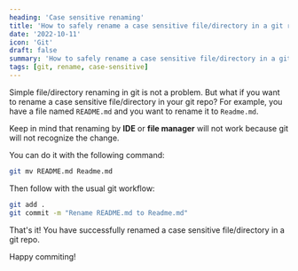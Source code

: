 ```yaml
---
heading: 'Case sensitive renaming'
title: 'How to safely rename a case sensitive file/directory in a git repo?'
date: '2022-10-11'
icon: 'Git'
draft: false
summary: 'How to safely rename a case sensitive file/directory in a git repo?'
tags: [git, rename, case-sensitive]
---
```


Simple file/directory renaming in git is not a problem.
But what if you want to rename a case sensitive file/directory in your git repo?
For example, you have a file named `README.md` and you want to rename it to `Readme.md`.

Keep in mind that renaming by **IDE** or **file manager** will not work because git will not recognize the change. <Twemoji emoji="face-with-monocle" />

You can do it with the following command:

```bash
git mv README.md Readme.md
```

Then follow with the usual git workflow:

```bash
git add .
git commit -m "Rename README.md to Readme.md"
```

That's it! You have successfully renamed a case sensitive file/directory in a git repo.

Happy commiting! <Twemoji emoji="clinking-beer-mugs" />
